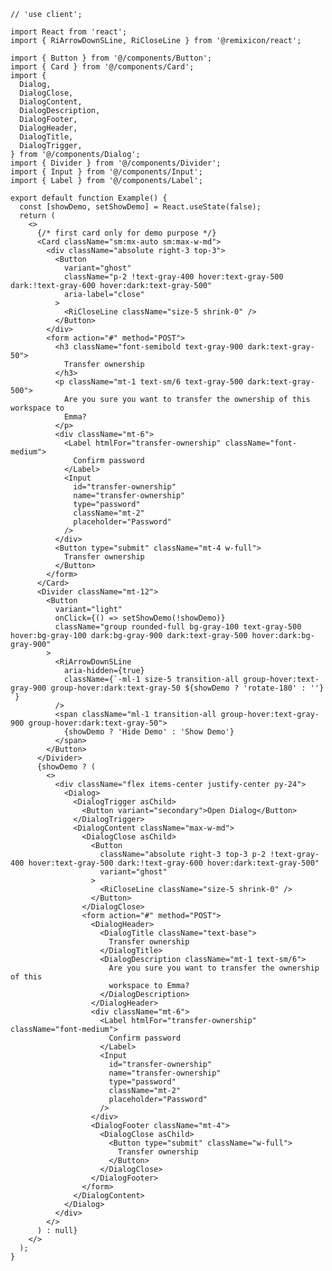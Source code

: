 ````tsx
// 'use client';

import React from 'react';
import { RiArrowDownSLine, RiCloseLine } from '@remixicon/react';

import { Button } from '@/components/Button';
import { Card } from '@/components/Card';
import {
  Dialog,
  DialogClose,
  DialogContent,
  DialogDescription,
  DialogFooter,
  DialogHeader,
  DialogTitle,
  DialogTrigger,
} from '@/components/Dialog';
import { Divider } from '@/components/Divider';
import { Input } from '@/components/Input';
import { Label } from '@/components/Label';

export default function Example() {
  const [showDemo, setShowDemo] = React.useState(false);
  return (
    <>
      {/* first card only for demo purpose */}
      <Card className="sm:mx-auto sm:max-w-md">
        <div className="absolute right-3 top-3">
          <Button
            variant="ghost"
            className="p-2 !text-gray-400 hover:text-gray-500 dark:!text-gray-600 hover:dark:text-gray-500"
            aria-label="close"
          >
            <RiCloseLine className="size-5 shrink-0" />
          </Button>
        </div>
        <form action="#" method="POST">
          <h3 className="font-semibold text-gray-900 dark:text-gray-50">
            Transfer ownership
          </h3>
          <p className="mt-1 text-sm/6 text-gray-500 dark:text-gray-500">
            Are you sure you want to transfer the ownership of this workspace to
            Emma?
          </p>
          <div className="mt-6">
            <Label htmlFor="transfer-ownership" className="font-medium">
              Confirm password
            </Label>
            <Input
              id="transfer-ownership"
              name="transfer-ownership"
              type="password"
              className="mt-2"
              placeholder="Password"
            />
          </div>
          <Button type="submit" className="mt-4 w-full">
            Transfer ownership
          </Button>
        </form>
      </Card>
      <Divider className="mt-12">
        <Button
          variant="light"
          onClick={() => setShowDemo(!showDemo)}
          className="group rounded-full bg-gray-100 text-gray-500 hover:bg-gray-100 dark:bg-gray-900 dark:text-gray-500 hover:dark:bg-gray-900"
        >
          <RiArrowDownSLine
            aria-hidden={true}
            className={`-ml-1 size-5 transition-all group-hover:text-gray-900 group-hover:dark:text-gray-50 ${showDemo ? 'rotate-180' : ''} `}
          />
          <span className="ml-1 transition-all group-hover:text-gray-900 group-hover:dark:text-gray-50">
            {showDemo ? 'Hide Demo' : 'Show Demo'}
          </span>
        </Button>
      </Divider>
      {showDemo ? (
        <>
          <div className="flex items-center justify-center py-24">
            <Dialog>
              <DialogTrigger asChild>
                <Button variant="secondary">Open Dialog</Button>
              </DialogTrigger>
              <DialogContent className="max-w-md">
                <DialogClose asChild>
                  <Button
                    className="absolute right-3 top-3 p-2 !text-gray-400 hover:text-gray-500 dark:!text-gray-600 hover:dark:text-gray-500"
                    variant="ghost"
                  >
                    <RiCloseLine className="size-5 shrink-0" />
                  </Button>
                </DialogClose>
                <form action="#" method="POST">
                  <DialogHeader>
                    <DialogTitle className="text-base">
                      Transfer ownership
                    </DialogTitle>
                    <DialogDescription className="mt-1 text-sm/6">
                      Are you sure you want to transfer the ownership of this
                      workspace to Emma?
                    </DialogDescription>
                  </DialogHeader>
                  <div className="mt-6">
                    <Label htmlFor="transfer-ownership" className="font-medium">
                      Confirm password
                    </Label>
                    <Input
                      id="transfer-ownership"
                      name="transfer-ownership"
                      type="password"
                      className="mt-2"
                      placeholder="Password"
                    />
                  </div>
                  <DialogFooter className="mt-4">
                    <DialogClose asChild>
                      <Button type="submit" className="w-full">
                        Transfer ownership
                      </Button>
                    </DialogClose>
                  </DialogFooter>
                </form>
              </DialogContent>
            </Dialog>
          </div>
        </>
      ) : null}
    </>
  );
}

````